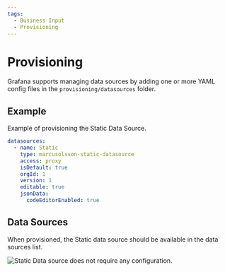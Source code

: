 ```yaml
---
tags:
  - Business Input
  - Provisioning
---
```



# Provisioning

Grafana supports managing data sources by adding one or more YAML config files in the `provisioning/datasources` folder.

## Example

Example of provisioning the Static Data Source.

```yaml
datasources:
  - name: Static
    type: marcusolsson-static-datasource
    access: proxy
    isDefault: true
    orgId: 1
    version: 1
    editable: true
    jsonData:
      codeEditorEnabled: true
```

## Data Sources

When provisioned, the Static data source should be available in the data sources list.

<Image
  title="Static Data source does not require any configuration."
  src="/img/plugins/volkovlabs-static-datasource/datasource.png"
/>
